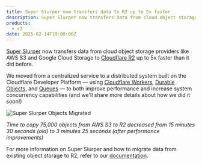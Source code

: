```yaml
---
title: Super Slurper now transfers data to R2 up to 5x faster
description: Super Slurper now transfers data from cloud object storage providers like AWS S3 and Google Cloud Storage to Cloudflare R2 up to 5x faster
products:
  - r2
date: 2025-02-14T19:00:00Z
---
```


[Super Slurper](/r2/data-migration/super-slurper/) now transfers data from cloud object storage providers like AWS S3 and Google Cloud Storage to [Cloudflare R2](/r2/) up to 5x faster than it did before.

We moved from a centralized service to a distributed system built on the Cloudflare Developer Platform — using [Cloudflare Workers](/workers/), [Durable Objects](/durable-objects/), and [Queues](/queues/) — to both improve performance and increase system concurrency capabilities (and we'll share more details about how we did it soon!)

![Super Slurper Objects Migrated](~/assets/images/r2/slurper-objects-over-time-border.png)

_Time to copy 75,000 objects from AWS S3 to R2 decreased from 15 minutes 30 seconds (old) to 3 minutes 25 seconds (after performance improvements)_

For more information on Super Slurper and how to migrate data from existing object storage to R2, refer to our [documentation](/r2/data-migration/super-slurper/).
